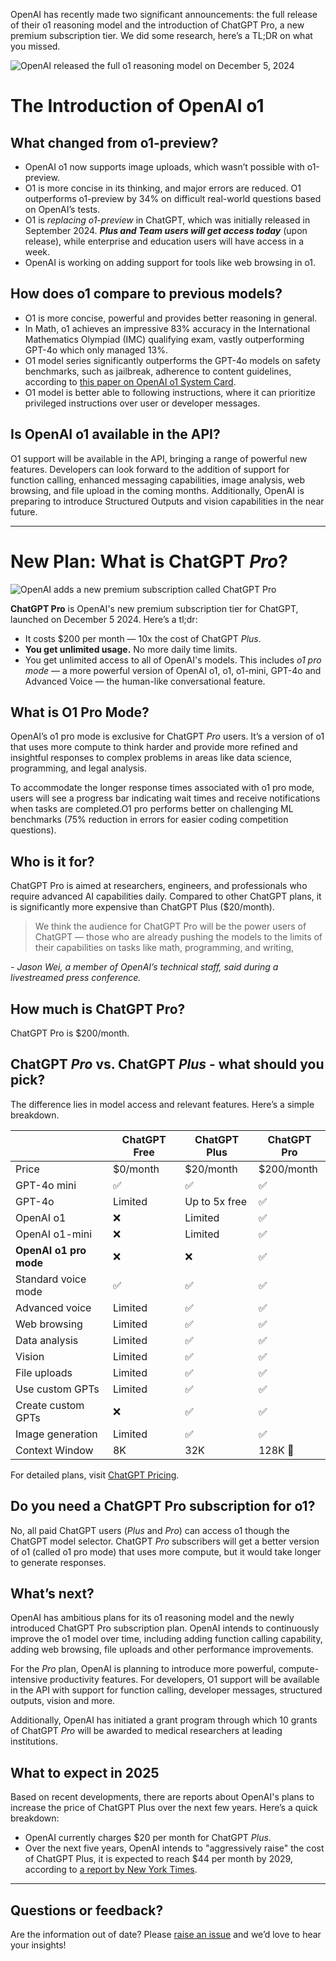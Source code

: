 OpenAI has recently made two significant announcements: the full release of their o1 reasoning model and the introduction of ChatGPT Pro, a new premium subscription tier. We did some research, here’s a TL;DR on what you missed.

![OpenAI released the full o1 reasoning model on December 5, 2024](/static/blog/openai-o1-and-chatgpt-pro/o1-cover.webp)

# The Introduction of OpenAI o1

## What changed from o1-preview?

- OpenAI o1 now supports image uploads, which wasn’t possible with o1-preview.
- O1 is more concise in its thinking, and major errors are reduced. O1 outperforms o1-preview by 34% on difficult real-world questions based on OpenAI’s tests.
- O1 is _replacing o1-preview_ in ChatGPT, which was initially released in September 2024. _**Plus and Team users will get access today**_ (upon release), while enterprise and education users will have access in a week.
- OpenAI is working on adding support for tools like web browsing in o1.

## How does o1 compare to previous models?

- O1 is more concise, powerful and provides better reasoning in general.
- In Math, o1 achieves an impressive 83% accuracy in the International Mathematics Olympiad (IMC) qualifying exam, vastly outperforming GPT-4o which only managed 13%.
- O1 model series significantly outperforms the GPT-4o models on safety benchmarks, such as jailbreak, adherence to content guidelines, according to [this paper on OpenAI o1 System Card](https://www.openread.academy/en/paper/reading?corpusId=514741749).
- O1 model is better able to following instructions, where it can prioritize privileged instructions over user or developer messages.

## Is OpenAI o1 available in the API?

O1 support will be available in the API, bringing a range of powerful new features. Developers can look forward to the addition of support for function calling, enhanced messaging capabilities, image analysis, web browsing, and file upload in the coming months. Additionally, OpenAI is preparing to introduce Structured Outputs and vision capabilities in the near future.

---

# New Plan: What is ChatGPT _Pro_?

![OpenAI adds a new premium subscription called ChatGPT Pro](/static/blog/openai-o1-and-chatgpt-pro/chatgpt-pro.webp)

**ChatGPT Pro** is OpenAI's new premium subscription tier for ChatGPT, launched on December 5 2024. Here’s a tl;dr:

- It costs $200 per month — 10x the cost of ChatGPT _Plus_.
- **You get unlimited usage.** No more daily time limits.
- You get unlimited access to all of OpenAI's models. This includes _o1 pro mode_ — a more powerful version of OpenAI o1, o1, o1-mini, GPT-4o and Advanced Voice — the human-like conversational feature.

## What is O1 Pro Mode?

OpenAI’s o1 pro mode is exclusive for ChatGPT _Pro_ users. It’s a version of o1 that uses more compute to think harder and provide more refined and insightful responses to complex problems in areas like data science, programming, and legal analysis.

To accommodate the longer response times associated with o1 pro mode, users will see a progress bar indicating wait times and receive notifications when tasks are completed.O1 pro performs better on challenging ML benchmarks (75% reduction in errors for easier coding competition questions).

## Who is it for?

ChatGPT Pro is aimed at researchers, engineers, and professionals who require advanced AI capabilities daily. Compared to other ChatGPT plans, it is significantly more expensive than ChatGPT Plus ($20/month).

> We think the audience for ChatGPT Pro will be the power users of ChatGPT — those who are already pushing the models to the limits of their capabilities on tasks like math, programming, and writing,

_- Jason Wei, a member of OpenAI’s technical staff, said during a livestreamed press conference._

## How much is ChatGPT Pro?

ChatGPT Pro is $200/month.

## ChatGPT _Pro_ vs. ChatGPT _Plus_ - what should you pick?

The difference lies in model access and relevant features. Here’s a simple breakdown.

|                        | **ChatGPT Free** | **ChatGPT Plus** | **ChatGPT Pro** |
| ---------------------- | ---------------- | ---------------- | --------------- |
| Price                  | $0/month         | $20/month        | $200/month      |
| GPT-4o mini            | ✅               | ✅               | ✅              |
| GPT-4o                 | Limited          | Up to 5x free    | ✅              |
| OpenAI o1              | ❌               | Limited          | ✅              |
| OpenAI o1-mini         | ❌               | Limited          | ✅              |
| **OpenAI o1 pro mode** | ❌               | ❌               | ✅              |
| Standard voice mode    | ✅               | ✅               | ✅              |
| Advanced voice         | Limited          | ✅               | ✅              |
| Web browsing           | Limited          | ✅               | ✅              |
| Data analysis          | Limited          | ✅               | ✅              |
| Vision                 | Limited          | ✅               | ✅              |
| File uploads           | Limited          | ✅               | ✅              |
| Use custom GPTs        | Limited          | ✅               | ✅              |
| Create custom GPTs     | ❌               | ✅               | ✅              |
| Image generation       | Limited          | ✅               | ✅              |
| Context Window         | 8K               | 32K              | 128K 🔼         |

For detailed plans, visit [ChatGPT Pricing](https://openai.com/chatgpt/pricing/).

## Do you need a ChatGPT Pro subscription for o1?

No, all paid ChatGPT users (_Plus_ and _Pro_) can access o1 though the ChatGPT model selector. ChatGPT _Pro_ subscribers will get a better version of o1 (called o1 pro mode) that uses more compute, but it would take longer to generate responses.

## What’s next?

OpenAI has ambitious plans for its o1 reasoning model and the newly introduced ChatGPT Pro subscription plan. OpenAI intends to continuously improve the o1 model over time, including adding function calling capability, adding web browsing, file uploads and other performance improvements.

For the _Pro_ plan, OpenAI is planning to introduce more powerful, compute-intensive productivity features. For developers, O1 support will be available in the API with support for function calling, developer messages, structured outputs, vision and more.

Additionally, OpenAI has initiated a grant program through which 10 grants of ChatGPT _Pro_ will be awarded to medical researchers at leading institutions.

## What to expect in 2025

Based on recent developments, there are reports about OpenAI's plans to increase the price of ChatGPT Plus over the next few years. Here’s a quick breakdown:

- OpenAI currently charges $20 per month for ChatGPT _Plus_.
- Over the next five years, OpenAI intends to "aggressively raise" the cost of ChatGPT Plus, it is expected to reach $44 per month by 2029, according to [a report by New York Times](https://www.nytimes.com/2024/09/27/technology/openai-chatgpt-investors-funding.html).

---

## Questions or feedback?

Are the information out of date? Please [raise an issue](https://github.com/Helicone/helicone/pulls) and we’d love to hear your insights!
